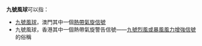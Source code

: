 '''九號風球'''可以指：
* [[九號風球_(澳門)|九號風球]]，澳門其中一個[[熱帶氣旋信號|熱帶氣旋信號]]
* 九號風球，香港其中一個熱帶氣旋警告信號——[[九號烈風或暴風風力增強信號|九號烈風或暴風風力增強信號]]的俗稱
{{消歧义|九|Cat=組織機構消歧義}}